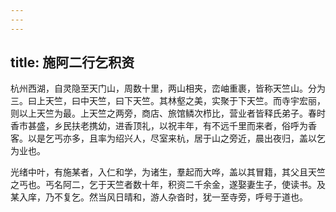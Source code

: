```yaml
---
---
---
```

title: 施阿二行乞积资
---



杭州西湖，自灵隐至天门山，周数十里，两山相夹，峦岫重裹，皆称天竺山。分为三。曰上天竺，曰中天竺，曰下天竺。其林壑之美，实聚于下天竺。而寺宇宏丽，则以上天竺为最。上天竺之两旁，商店、旅馆鳞次栉比，营业者皆释氏弟子。春时香市甚盛，乡民扶老携幼，进香顶礼，以祝丰年，有不远千里而来者，俗呼为香客。以是乞丐亦多，且率为绍兴人，尽室来杭，居于山之旁近，晨出夜归，盖以乞为业也。

光绪中叶，有施某者，入仁和学，为诸生，羣起而大哗，盖以其冒籍，其父且天竺之丐也。丐名阿二，乞于天竺者数十年，积资二千余金，遂娶妻生子，使读书。及某入庠，乃不复乞。然当风日晴和，游人杂沓时，犹一至寺旁，呼号于道也。